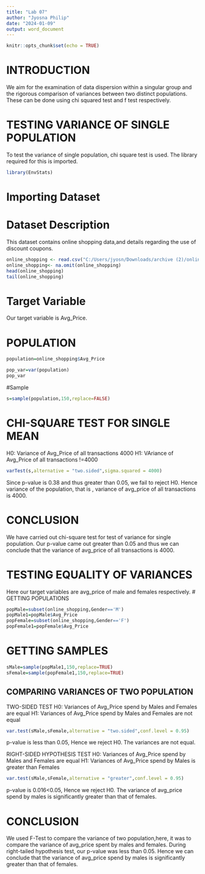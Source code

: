 ```yaml
---
title: "Lab 07"
author: "Jyosna Philip"
date: "2024-01-09"
output: word_document
---
```


```r
knitr::opts_chunk$set(echo = TRUE)
```
# INTRODUCTION
We aim for the examination of data dispersion within a singular group and the rigorous comparison of variances between two distinct populations. These can be done using chi squared test and f test respectively.

# TESTING VARIANCE OF SINGLE POPULATION  
To test the variance of single population, chi square test is used. The library required for this is imported.

```r
library(EnvStats)
```
# Importing Dataset

# Dataset Description

This dataset contains online shopping data,and details regarding the use of discount coupons.
```r
online_shopping <- read.csv("C:/Users/jyosn/Downloads/archive (2)/online_shopping.csv")
online_shopping<- na.omit(online_shopping)
head(online_shopping)
tail(online_shopping)
```

# Target Variable 
Our target variable is Avg_Price.

# POPULATION
```r
population=online_shopping$Avg_Price
```
```r
pop_var=var(population)
pop_var
```

#Sample
```r
s=sample(population,150,replace=FALSE)

```

# CHI-SQUARE TEST FOR SINGLE MEAN
 H0: Variance of Avg_Price of all transactions 4000
 H1: VAriance of Avg_Price of all transactions !=4000
 
```r
varTest(s,alternative = "two.sided",sigma.squared = 4000)
```
Since p-value is 0.38 and thus greater than 0.05, we fail to reject H0.
Hence variance of the population, that is , variance of avg_price of all transactions is 4000.

# CONCLUSION
We have carried out chi-square test for test of variance for single population. Our p-value came out greater than 0.05 and thus we can conclude that the variance of avg_price of all transactions is 4000.

# TESTING EQUALITY OF VARIANCES

Here our target variables are avg_price of male and females respectively.
# GETTING POPULATIONS
```r
popMale=subset(online_shopping,Gender=='M')
popMale1=popMale$Avg_Price
popFemale=subset(online_shopping,Gender=='F')
popFemale1=popFemale$Avg_Price
```
# GETTING SAMPLES
```r
sMale=sample(popMale1,150,replace=TRUE)
sFemale=sample(popFemale1,150,replace=TRUE)
```

## COMPARING VARIANCES OF TWO POPULATION
TWO-SIDED TEST
H0: Variances of Avg_Price spend by Males and Females are equal
H1: Variances of Avg_Price spend by Males and Females are not equal

```r
var.test(sMale,sFemale,alternative = "two.sided",conf.level = 0.95)
```
p-value is less than 0.05, Hence we reject H0.
The variances are not equal.

RIGHT-SIDED HYPOTHESIS TEST
H0: Variances of Avg_Price spend by Males and Females are equal
H1: Variances of Avg_Price spend by Males is greater than Females
```r
var.test(sMale,sFemale,alternative = "greater",conf.level = 0.95)
```
p-value is 0.016<0.05, Hence we  reject H0. The variance of avg_price spend by males is significantly greater than that of females.

# CONCLUSION
We used F-Test to compare the variance of two population,here, it was to compare the variance of avg_price spent by males and females. During right-tailed hypothesis test, our p-value was less than 0.05. Hence we can conclude that the variance of avg_price spend by males is significantly greater than that of females.



